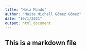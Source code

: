 ```yaml
---
title: "Hola Mundo"
author: "Maite Michell Gómez Gómez"
date: "10/1/2021"
output: html_document
---
```


## This is a markdown file
